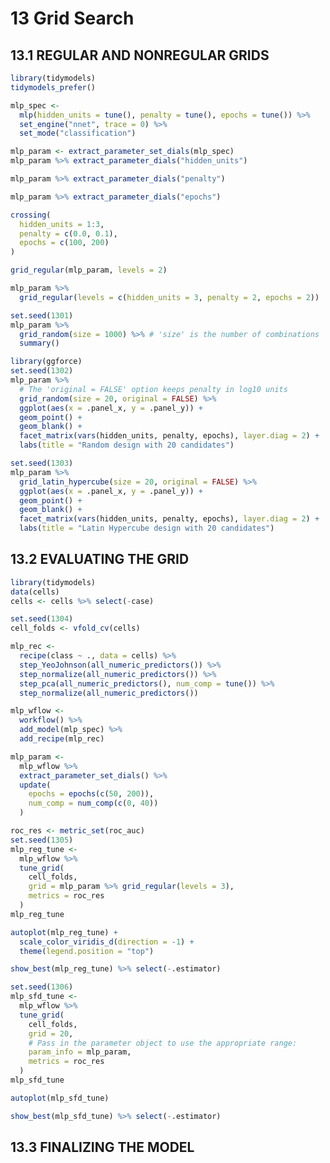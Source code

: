 # 13 Grid Search
## 13.1 REGULAR AND NONREGULAR GRIDS

```r
library(tidymodels)
tidymodels_prefer()

mlp_spec <- 
  mlp(hidden_units = tune(), penalty = tune(), epochs = tune()) %>% 
  set_engine("nnet", trace = 0) %>% 
  set_mode("classification")
```

```r
mlp_param <- extract_parameter_set_dials(mlp_spec)
mlp_param %>% extract_parameter_dials("hidden_units")
```

```r
mlp_param %>% extract_parameter_dials("penalty")
```

```r
mlp_param %>% extract_parameter_dials("epochs")
```

```r
crossing(
  hidden_units = 1:3,
  penalty = c(0.0, 0.1),
  epochs = c(100, 200)
)
```

```r
grid_regular(mlp_param, levels = 2)
```

```r
mlp_param %>% 
  grid_regular(levels = c(hidden_units = 3, penalty = 2, epochs = 2))
```

```r
set.seed(1301)
mlp_param %>% 
  grid_random(size = 1000) %>% # 'size' is the number of combinations
  summary()
```

```r
library(ggforce)
set.seed(1302)
mlp_param %>% 
  # The 'original = FALSE' option keeps penalty in log10 units
  grid_random(size = 20, original = FALSE) %>% 
  ggplot(aes(x = .panel_x, y = .panel_y)) + 
  geom_point() +
  geom_blank() +
  facet_matrix(vars(hidden_units, penalty, epochs), layer.diag = 2) + 
  labs(title = "Random design with 20 candidates")
```

```r
set.seed(1303)
mlp_param %>% 
  grid_latin_hypercube(size = 20, original = FALSE) %>% 
  ggplot(aes(x = .panel_x, y = .panel_y)) + 
  geom_point() +
  geom_blank() +
  facet_matrix(vars(hidden_units, penalty, epochs), layer.diag = 2) + 
  labs(title = "Latin Hypercube design with 20 candidates")
```

## 13.2 EVALUATING THE GRID

```r
library(tidymodels)
data(cells)
cells <- cells %>% select(-case)
```

```r
set.seed(1304)
cell_folds <- vfold_cv(cells)
```

```r
mlp_rec <-
  recipe(class ~ ., data = cells) %>%
  step_YeoJohnson(all_numeric_predictors()) %>% 
  step_normalize(all_numeric_predictors()) %>% 
  step_pca(all_numeric_predictors(), num_comp = tune()) %>% 
  step_normalize(all_numeric_predictors())

mlp_wflow <- 
  workflow() %>% 
  add_model(mlp_spec) %>% 
  add_recipe(mlp_rec)
```

```r
mlp_param <- 
  mlp_wflow %>% 
  extract_parameter_set_dials() %>% 
  update(
    epochs = epochs(c(50, 200)),
    num_comp = num_comp(c(0, 40))
  )
```

```r
roc_res <- metric_set(roc_auc)
set.seed(1305)
mlp_reg_tune <-
  mlp_wflow %>%
  tune_grid(
    cell_folds,
    grid = mlp_param %>% grid_regular(levels = 3),
    metrics = roc_res
  )
mlp_reg_tune
```

```r
autoplot(mlp_reg_tune) + 
  scale_color_viridis_d(direction = -1) + 
  theme(legend.position = "top")
```

```r
show_best(mlp_reg_tune) %>% select(-.estimator)
```

```r
set.seed(1306)
mlp_sfd_tune <-
  mlp_wflow %>%
  tune_grid(
    cell_folds,
    grid = 20,
    # Pass in the parameter object to use the appropriate range: 
    param_info = mlp_param,
    metrics = roc_res
  )
mlp_sfd_tune
```

```r
autoplot(mlp_sfd_tune)
```

```r
show_best(mlp_sfd_tune) %>% select(-.estimator)
```

## 13.3 FINALIZING THE MODEL